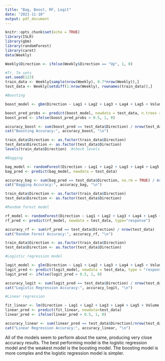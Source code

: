---
title: "Bag, Boost, RF, Logit"
date: "2021-11-10"
output: pdf_document
---

```{r setup, include=FALSE}
knitr::opts_chunk$set(echo = TRUE)
library(ISLR)
library(gbm)
library(randomForest)
library(caret)
data(Weekly)
```


```{r}
Weekly$Direction <- ifelse(Weekly$Direction == "Up", 1, 0)

#Tr, Te sets
set.seed(123)
train_data <- Weekly[sample(nrow(Weekly), 0.7*nrow(Weekly)),]
test_data <- Weekly[setdiff(1:nrow(Weekly), rownames(train_data)),]
```


```{r}
#Boosting

boost_model <- gbm(Direction ~ Lag1 + Lag2 + Lag3 + Lag4 + Lag5 + Volume, data = train_data, distribution = "bernoulli", n.trees = 1000, interaction.depth = 3)

boost_pred_probs <- predict(boost_model, newdata = test_data, n.trees = 1000, type = "response")
boost_pred <- ifelse(boost_pred_probs > 0.5, 1, 0)

accuracy_boost <- sum(boost_pred == test_data$Direction) / nrow(test_data)
cat("Boosting Accuracy:", accuracy_boost, "\n")
```

```{r}
train_data$Direction <- as.factor(train_data$Direction)
test_data$Direction <- as.factor(test_data$Direction)
levels(train_data$Direction)  #check levels

#Bagging

bag_model <- randomForest(Direction ~ Lag1 + Lag2 + Lag3 + Lag4 + Lag5 + Volume, data = train_data, ntree = 1000)
bag_pred <- predict(bag_model, newdata = test_data)

accuracy_bag <- sum(bag_pred == test_data$Direction, na.rm = TRUE) / nrow(test_data)
cat("Bagging Accuracy:", accuracy_bag, "\n")
```

```{r}
train_data$Direction <- as.factor(train_data$Direction)
test_data$Direction <- as.factor(test_data$Direction)

#Random forest model

rf_model <- randomForest(Direction ~ Lag1 + Lag2 + Lag3 + Lag4 + Lag5 + Volume, data = train_data, ntree = 1000)
rf_pred <- predict(rf_model, newdata = test_data, type="response")

accuracy_rf <- sum(rf_pred == test_data$Direction) / nrow(test_data)
cat("Random Forest Accuracy:", accuracy_rf, "\n")
```

```{r}
train_data$Direction <- as.factor(train_data$Direction)
test_data$Direction <- as.factor(test_data$Direction)

#Logistic regression model

logit_model <- glm(Direction ~ Lag1 + Lag2 + Lag3 + Lag4 + Lag5 + Volume, data = train_data, family = binomial)
logit_pred <- predict(logit_model, newdata = test_data, type = "response")
logit_pred <- ifelse(logit_pred > 0.5, 1, 0)

accuracy_logit <- sum(logit_pred == test_data$Direction) / nrow(test_data)
cat("Logistic Regression Accuracy:", accuracy_logit, "\n")
```

```{r, warning=FALSE}
#Linear regression

fit_linear <- lm(Direction ~ Lag1 + Lag2 + Lag3 + Lag4 + Lag5 + Volume, data=train_data)
linear_pred <- predict(fit_linear, newdata=test_data)
linear_pred <- ifelse(linear_pred > 0.5, 1, 0)

accuracy_linear <- sum(linear_pred == test_data$Direction)/nrow(test_data)
cat("Linear Regression Accuracy:", accuracy_linear, "\n")
```

All of the models seem to perform about the same, producing very close accuracy results. The best performing model is the logistic regression model and the weakest model is the boosting model. The boosting model is more complex and the logistic regression model is simpler.
